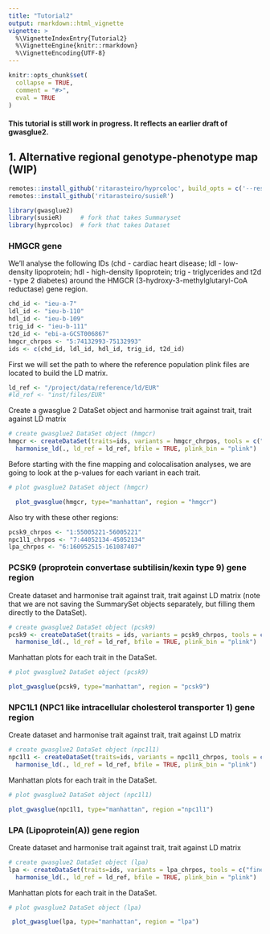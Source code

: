 ```yaml
---
title: "Tutorial2"
output: rmarkdown::html_vignette
vignette: >
  %\VignetteIndexEntry{Tutorial2}
  %\VignetteEngine{knitr::rmarkdown}
  %\VignetteEncoding{UTF-8}
---
```


```r
knitr::opts_chunk$set(
  collapse = TRUE,
  comment = "#>",
  eval = TRUE
)
```



#### This tutorial is still work in progress. It reflects an earlier draft of gwasglue2.



## 1. Alternative regional genotype-phenotype map (WIP)


```r
remotes::install_github('ritarasteiro/hyprcoloc', build_opts = c('--resave-data', '--no-manual'), build_vignettes = TRUE) 
remotes::install_github('ritarasteiro/susieR')

```

```r
library(gwasglue2)
library(susieR)     # fork that takes Summaryset
library(hyprcoloc)  # fork that takes Dataset
```

### HMGCR gene
We'll analyse the following IDs (chd - cardiac heart disease; ldl - low-density lipoprotein; hdl - high-density lipoprotein; trig - triglycerides and t2d - type 2 diabetes) around the HMGCR (3-hydroxy-3-methylglutaryl-CoA reductase) gene region. 


```r
chd_id <- "ieu-a-7"
ldl_id <- "ieu-b-110"
hdl_id <- "ieu-b-109"
trig_id <- "ieu-b-111"
t2d_id <- "ebi-a-GCST006867"
hmgcr_chrpos <- "5:74132993-75132993"
ids <- c(chd_id, ldl_id, hdl_id, trig_id, t2d_id)

```
First we will set the path to where the reference population plink files are located to build the LD matrix.

```r
ld_ref <- "/project/data/reference/ld/EUR"
#ld_ref <- "inst/files/EUR"

```


Create a gwasglue 2 DataSet object  and harmonise trait against trait, trait against LD matrix

```r
# create gwasglue2 DataSet object (hmgcr)
hmgcr <- createDataSet(traits=ids, variants = hmgcr_chrpos, tools = c("finemap","coloc"), source = "IEUopenGWAS", harmonise = TRUE, tolerance = 0.08, action = 1) %>% 
  harmonise_ld(., ld_ref = ld_ref, bfile = TRUE, plink_bin = "plink") 

```
Before starting with the fine mapping and colocalisation analyses, we are going to look at the p-values for each variant in each trait. 

```r
# plot gwasglue2 DataSet object (hmgcr)

  plot_gwasglue(hmgcr, type="manhattan", region = "hmgcr")


```




<!-- After summary sets are harmonised, marginalise each summary set independently and create a new dataset with all marginalised summary sets merged -->

<!-- ```{r} -->
<!-- # do finemapping with susie -->
<!-- ntraits <- getLength(hmgcr) -->
<!-- hmgcr_marginalised <- lapply(1:ntraits, function(trait) -->
<!--   { -->
<!--     # Takes in 1 SS -->
<!--     # Outputs 1 DS (with at least 1 SS) -->
<!--     ds <- susie_rss(R = getLDMatrix(ds_hmgcr,trait), summaryset = getSummarySet(ds_hmgcr, trait)) -->
<!-- })  -->


<!-- ``` -->
<!-- Because not all datasets were marginalised, we are going to merge just the ones that were -->

<!-- ```{r} -->
<!-- hmgcr_marginalised <- merge_datasets(hmgcr_marginalised[[2]], hmgcr_marginalised[[3]]) -->

<!-- ``` -->

<!-- Try hyprcoloc with raw datasets. (Use fork of hypercoloc that allows a dataset object to be provided) -->

<!-- ```{r} -->

<!-- res_hmgcr <- hyprcoloc(dataset = hmgcr) -->
<!-- hyprcoloc is using gwasglue2 DataSet class object as input -->

<!-- print(res_hmgcr) -->




<!-- ``` -->

<!-- Try hyprcoloc with marginalised datasets -->

<!-- ```{r} -->

<!-- res_hmgcr_marginalised <- hyprcoloc(dataset =hmgcr_marginalised) -->
<!-- hyprcoloc is using gwasglue2 DataSet class object as input -->

<!-- print(res_hmgcr_marginalised) -->


<!-- ``` -->

Also try with these other regions:


```r
pcsk9_chrpos <- "1:55005221-56005221"
npc1l1_chrpos <- "7:44052134-45052134"
lpa_chrpos <- "6:160952515-161087407"
```


### PCSK9 (proprotein convertase subtilisin/kexin type 9) gene region

Create dataset and harmonise trait against trait, trait against LD matrix (note that we are not saving the SummarySet objects separately, but filling them directly to the DataSet).


```r
# create gwasglue2 DataSet object (pcsk9)
pcsk9 <- createDataSet(traits = ids, variants = pcsk9_chrpos, tools = c("finemap","coloc"), source = "IEUopenGWAS", harmonise = TRUE, tolerance = 0.08, action = 1) %>% 
  harmonise_ld(., ld_ref = ld_ref, bfile = TRUE, plink_bin = "plink") 

```

Manhattan plots for each trait in the DataSet.

```r
# plot gwasglue2 DataSet object (pcsk9)

plot_gwasglue(pcsk9, type="manhattan", region = "pcsk9")


```
<!-- Marginalise each summary set independently and create a new dataset with all marginalised summary sets merged -->

<!-- ```{r} -->
<!-- # do finemapping with susie -->
<!-- ntraits <- getLength(pcsk9) -->
<!-- pcsk9_marginalised <- lapply(1:ntraits, function(trait) -->
<!--   { -->
<!--     # Takes in 1 SS -->
<!--     # Outputs 1 DS (with at least 1 SS) -->
<!--     ds <- susie_rss(R = getLDMatrix(pcsk9,trait), summaryset = getSummarySet(pcsk9, trait)) -->
<!-- })  -->


<!-- ``` -->
<!-- Because not all datasets were marginalised, we are going to merge just the ones that were -->

<!-- ```{r} -->
<!-- ds_hmgcr_marginalised <- merge_datasets(ds_hmgcr_marginalised[[2]]) -->
<!-- ``` -->


<!-- Try hyprcoloc with raw datasets.  -->

<!-- ```{r} -->
<!-- res_pcsk9 <- hyprcoloc(dataset = pcsk9) -->
<!-- hyprcoloc is using gwasglue2 DataSet class object as input -->
<!-- print(res_pcsk9) -->

<!-- ``` -->

<!-- Try hyprcoloc with marginalised datasets -->

<!-- ```{r} -->
<!-- res_pcsk9_marginalised <- hyprcoloc(dataset =pcsk9_marginalised) -->
<!-- hyprcoloc is using gwasglue2 DataSet class object as input -->

<!-- print(res_pcsk9_marginalised) -->
<!-- $results -->

<!-- ``` -->

### NPC1L1 (NPC1 like intracellular cholesterol transporter 1) gene region
Create dataset and harmonise trait against trait, trait against LD matrix

```r
# create gwasglue2 DataSet object (npc1l1)
npc1l1 <- createDataSet(traits=ids, variants = npc1l1_chrpos, tools = c("finemap","coloc"), source = "IEUopenGWAS", harmonise = TRUE, tolerance = 0.08, action = 1) %>% 
  harmonise_ld(., ld_ref = ld_ref, bfile = TRUE, plink_bin = "plink") 
```


Manhattan plots for each trait in the DataSet.

```r
# plot gwasglue2 DataSet object (npc1l1)

plot_gwasglue(npc1l1, type="manhattan", region ="npc1l1")


```
<!-- Marginalise each summary set independently and create a new dataset with all marginalised summary sets merged -->

<!-- ```{r} -->
<!-- ntraits <- getLength( npc1l1) -->
<!-- npc1l1_marginalised <- lapply(1:ntraits, function(trait) -->
<!--   { -->
<!--     # Takes in 1 SS -->
<!--     # Outputs 1 DS (with at least 1 SS) -->
<!--     ds <- susie_rss(R = getLDMatrix(npc1l1,trait), summaryset = getSummarySet( npc1l1, trait)) -->
<!-- })  -->


<!-- ``` -->
<!-- Because not all datasets were marginalised, we are going to merge just the ones that were -->

<!-- ```{r} -->
<!-- npc1l1_marginalised <- merge_datasets(npc1l1_marginalised[[2]],npc1l1_marginalised[[3]],npc1l1_marginalised[[4]],npc1l1_marginalised[[5]]) -->
<!-- ``` -->


<!-- Try hyprcoloc with raw datasets.  -->

<!-- ```{r} -->
<!-- res_npc1l1 <- hyprcoloc(dataset = npc1l1) -->
<!-- hyprcoloc is using gwasglue2 DataSet class object as input -->

<!-- print(res_npc1l1) -->
<!-- $results -->

<!-- ``` -->

<!-- Try hyprcoloc with marginalised datasets -->

<!-- ```{r} -->
<!-- res_npc1l1_marginalised <- hyprcoloc(dataset =npc1l1_marginalised) -->
<!-- hyprcoloc is using gwasglue2 DataSet class object as input -->

<!-- print(res_npc1l1_marginalised) -->

<!-- ``` -->

### LPA (Lipoprotein(A)) gene region
Create dataset and harmonise trait against trait, trait against LD matrix

```r
# create gwasglue2 DataSet object (lpa)
lpa <- createDataSet(traits=ids, variants = lpa_chrpos, tools = c("finemap","coloc"), source = "IEUopenGWAS", harmonise = TRUE, tolerance = 0.08, action = 1) %>% 
  harmonise_ld(., ld_ref = ld_ref, bfile = TRUE, plink_bin = "plink") 

```

Manhattan plots for each trait in the DataSet.

```r
# plot gwasglue2 DataSet object (lpa)

 plot_gwasglue(lpa, type="manhattan", region = "lpa")


```

<!-- Marginalise each summary set independently and create a new dataset with all marginalised summary sets merged -->

<!-- ```{r} -->
<!-- ntraits <- getLength(lpa) -->
<!-- npc1l1_marginalised <- lapply(1:ntraits, function(trait) -->
<!-- { -->
<!--   # Takes in 1 SS -->
<!--   # Outputs 1 DS (with at least 1 SS) -->
<!--   ds <- susie_rss(R = getLDMatrix(lpa,trait), summaryset = getSummarySet(lpa, trait)) -->
<!-- })  -->

<!-- lpa_marginalised <- merge_datasets() -->

<!-- ``` -->
<!-- Because not all datasets were marginalised, we are going to merge just the ones that were -->

<!-- ```{r} -->

<!-- ``` -->


<!-- Try hyprcoloc with raw datasets.  -->

<!-- ```{r} -->

<!-- res_lpa <- hyprcoloc(dataset = nlpa) -->
<!-- print(res_lpa) -->

<!-- ``` -->

<!-- Try hyprcoloc with marginalised datasets -->

<!-- ```{r} -->
<!-- res_lpa_marginalised <- hyprcoloc(dataset =lpa_marginalised) -->
<!-- print(res_lpa_marginalised) -->


<!-- ``` -->

